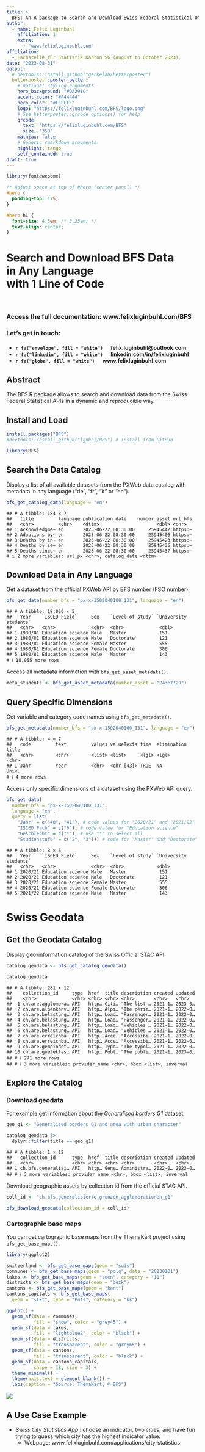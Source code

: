 ```yaml
---
title: >
  BFS: An R package to Search and Download Swiss Federal Statistical Office Data
author:
  - name: Félix Luginbühl
    affiliation: 1
    extra:
      - "www.felixluginbuhl.com"
affiliation:
  - Fachstelle für Statistik Kanton SG (August to October 2023).
date: "2023-08-31"
output:
  # devtools::install_github("gerkelab/betterposter")
  betterposter::poster_better:
    # Optional styling arguments
    hero_background: "#DA291C"
    accent_color: "#444444"
    hero_color: "#FFFFFF"
    logo: "https://felixluginbuhl.com/BFS/logo.png"
    # See betterposter::qrcode_options() for help
    qrcode:
      text: "https://felixluginbuhl.com/BFS"
      size: "350"
    mathjax: false
    # Generic rmarkdown arguments
    highlight: tango
    self_contained: true
draft: true
---
```


```r
library(fontawesome)
```

```css
/* Adjust space at top of #hero (center panel) */
#hero {
  padding-top: 17%;
}

#hero h1 {
  font-size: 4.5em; /* 3.25em; */
  text-align: center;
}
```


<div id="hero">
<!--
  Center Column of Poster
  * The main text goes in <h1> (single #) header.
  * You can add additional text if desired.
-->

<h1>Search and Download <b style="font-size:1.1em">BFS Data</b><br> in Any Language <br><b>with 1 Line of Code</b></h1>

<br>

<h3>Access the full documentation: www.felixluginbuhl.com/BFS</h3>

<h3>Let's get in touch:</h3>

<h4>
- `r fa("envelope", fill = "white")` &ensp;&ensp; felix.luginbuhl@outlook.com
- `r fa("linkedin", fill = "white")` &ensp;&ensp; linkedin.com/in/felixluginbuhl
- `r fa("globe", fill = "white")` &ensp;&ensp; www.felixluginbuhl.com
</h4>

</div>



<div id="left-bar">
<!-- Text in the left bar, title and authors added automatically -->

## Abstract

The BFS R package allows to search and download data from the Swiss Federal Statistical APIs in a dynamic and reproducible way.

## Install and Load

``` r
install.packages("BFS")
#devtools::install_github("lgnbhl/BFS") # install from GitHub

library(BFS)
```

## Search the Data Catalog

Display a list of all available datasets from the PXWeb data catalog with metadata in any language (“de”, “fr”, “it” or “en”).

``` r
bfs_get_catalog_data(language = "en")
```
    ## # A tibble: 184 x 7                                
    ##   title         language publication_date    number_asset url_bfs    
    ##   <chr>         <chr>    <dttm>                     <dbl> <chr>               
    ## 1 Acknowledgme~ en       2023-06-22 08:30:00     25945442 https:~ 
    ## 2 Adoptions by~ en       2023-06-22 08:30:00     25945406 https:~ 
    ## 3 Deaths by in~ en       2023-06-22 08:30:00     25945423 https:~ 
    ## 4 Deaths by se~ en       2023-06-22 08:30:00     25945436 https:~ 
    ## 5 Deaths since~ en       2023-06-22 08:30:00     25945437 https:~ 
    # i 2 more variables: url_px <chr>, catalog_date <dttm>

## Download Data in Any Language

Get a dataset from the official PXWeb API by BFS number (FSO number).

``` r
bfs_get_data(number_bfs = "px-x-1502040100_131", language = "en")
```
    ## # A tibble: 18,060 × 5
    ##   Year    `ISCED Field`     Sex    `Level of study` `University students`
    ##   <chr>   <chr>             <chr>  <chr>             <dbl>
    ## 1 1980/81 Education science Male   Master            151
    ## 2 1980/81 Education science Male   Doctorate         121
    ## 3 1980/81 Education science Female Master            555
    ## 4 1980/81 Education science Female Doctorate         306
    ## 5 1980/81 Education science Male   Master            143
    # ℹ 18,055 more rows

Access all metadata information with `bfs_get_asset_metadata()`.

``` r
meta_students <- bfs_get_asset_metadata(number_asset = "24367729")
```

## Query Specific Dimensions

Get variable and category code names using `bfs_get_metadata()`.

``` r
bfs_get_metadata(number_bfs = "px-x-1502040100_131", language = "en")
```
    ## # A tibble: 4 × 7
    ##   code         text         values valueTexts time  elimination title
    ##   <chr>        <chr>        <list> <list>     <lgl> <lgl>       <chr>
    ## 1 Jahr         Year         <chr>  <chr [43]> TRUE  NA          Univ…
    # ℹ 4 more rows

Access only specific dimensions of a dataset using the PXWeb API query.

``` r
bfs_get_data(
  number_bfs = "px-x-1502040100_131",
  language = "en",
  query = list(
    "Jahr" = c("40", "41"), # code values for "2020/21" and "2021/22"
    "ISCED Fach" = c("0"), # code value for "Education science"
    "Geschlecht" = c("*"), # use "*" to select all
    "Studienstufe" = c("2", "3"))) # code for "Master" and "Doctorate"
```
    ## # A tibble: 8 × 5
    ##   Year    `ISCED Field`     Sex    `Level of study` `University students`
    ##   <chr>   <chr>             <chr>  <chr>            <dbl>
    ## 1 2020/21 Education science Male   Master            151
    ## 2 2020/21 Education science Male   Doctorate         121
    ## 3 2020/21 Education science Female Master            555
    ## 4 2020/21 Education science Female Doctorate         306
    ## 5 2021/22 Education science Male   Master            143

</div>



<div id="right-bar">
<!-- Right bar -->

# Swiss Geodata

## Get the Geodata Catalog

Display geo-information catalog of the Swiss Official STAC API.

```r
catalog_geodata <- bfs_get_catalog_geodata()

catalog_geodata
```

    ## # A tibble: 281 × 12
    ##    collection_id     type  href  title description created updated
    ##    <chr>             <chr> <chr> <chr> <chr>       <chr>   <chr> 
    ##  1 ch.are.agglomera… API   http… Citi… "The list … 2021-1… 2023-0…
    ##  2 ch.are.alpenkonv… API   http… Alpi… "The perim… 2021-1… 2022-0…
    ##  3 ch.are.belastung… API   http… Load… "Passenger… 2021-1… 2022-0…
    ##  4 ch.are.belastung… API   http… Load… "Passenger… 2021-1… 2022-0…
    ##  5 ch.are.belastung… API   http… Load… "Vehicles … 2021-1… 2022-0…
    ##  6 ch.are.belastung… API   http… Load… "Vehicles … 2021-1… 2022-0…
    ##  7 ch.are.erreichba… API   http… Acce… "Accessibi… 2021-1… 2022-0…
    ##  8 ch.are.erreichba… API   http… Acce… "Accessibi… 2021-1… 2022-0…
    ##  9 ch.are.gemeindet… API   http… Typo… "The typol… 2021-1… 2022-0…
    ## 10 ch.are.gueteklas… API   http… Publ… "The publi… 2021-1… 2023-0…
    ## # ℹ 271 more rows
    ## # ℹ 3 more variables: provider_name <chr>, bbox <list>, inverval


## Explore the Catalog

### Download geodata

For example get information about the *Generalised borders G1* dataset.

```r
geo_g1 <- "Generalised borders G1 and area with urban character"

catalog_geodata |>
  dplyr::filter(title == geo_g1)
```

    ## # A tibble: 1 × 12
    ##   collection_id      type  href  title description created updated
    ##   <chr>              <chr> <chr> <chr> <chr>       <chr>   <chr> 
    ## 1 ch.bfs.generalisi… API   http… Gene… Administra… 2022-0… 2023-0…
    ## # ℹ 3 more variables: provider_name <chr>, bbox <list>, inverval 


Download geographic assets by collection id from the official STAC API.

```r
coll_id <- "ch.bfs.generalisierte-grenzen_agglomerationen_g1"

bfs_download_geodata(collection_id = coll_id)
```

### Cartographic base maps

You can get cartographic base maps from the ThemaKart project using `bfs_get_base_maps()`.

```r
library(ggplot2)

switzerland <- bfs_get_base_maps(geom = "suis")
communes <- bfs_get_base_maps(geom = "polg", date = "20230101")
lakes <- bfs_get_base_maps(geom = "seen", category = "11")
districts <- bfs_get_base_maps(geom = "bezk")
cantons <- bfs_get_base_maps(geom = "kant")
cantons_capitals <- bfs_get_base_maps(
  geom = "stkt", type = "Pnts", category = "kk")

ggplot() + 
  geom_sf(data = communes, 
          fill = "snow", color = "grey45") + 
  geom_sf(data = lakes, 
          fill = "lightblue2", color = "black") +
  geom_sf(data = districts, 
          fill = "transparent", color = "grey65") + 
  geom_sf(data = cantons, 
          fill = "transparent", color = "black") +
  geom_sf(data = cantons_capitals, 
          shape = 18, size = 3) +
  theme_minimal() +
  theme(axis.text = element_blank()) +
  labs(caption = "Source: ThemaKart, © BFS")
```

<img style="border:0px solid black;" src="https://raw.githubusercontent.com/lgnbhl/BFS/master/man/figures/base_maps.png" align="center" />

## A Use Case Example

- *Swiss City Statistics App* : choose an indicator, two cities, and have fun trying to guess which city has the highest indicator value.
  - Webpage: www.felixluginbuhl.com/applications/city-statistics

</div>
